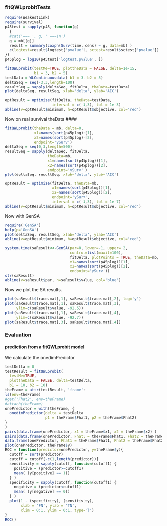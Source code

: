 
### fitQWLprobitTests

```r
require(WeakestLink)
require(survival)
p45test = sapply(p45, function(g) 
  {
  #cat('=== ', g, ' ===\n')
  g = mb[[g]]
  result = summary(coxph(Surv(time, cens) ~ g, data=mb) ) 
  c(logtest=result$logtest['pvalue'], sctest=result$sctest['pvalue'])
})
p45plog = log10(p45test['logtest.pvalue', ])

fitQWLprobit(testMe=TRUE, plottheData = FALSE, delta=1e-15, 
             b1 = 3, b2 = 5)
testData = WLContinuousdata( b1 = 3, b2 = 5)
deltaSeq = seq(-3,3,length=100)
resultSeq = sapply(deltaSeq, fitDelta, theData=testData)
plot(deltaSeq, resultSeq, xlab='delta', ylab='AIC')

optResult = optimize(fitDelta, theData=testData,
                     interval = c(-3,3), tol = 1e-3)
abline(v=optResult$minimum, h=optResult$objective, col='red')
```


Now on real survival theData ####

```r
fitQWLprobit(theData = mb, delta=0,
             x1=names(sort(p45plog))[1],
             x2=names(sort(p45plog))[2],
             endpoint='ySurv')
deltaSeq = seq(0,3,length=500)
resultSeq = sapply(deltaSeq, fitDelta, 
                   theData=mb, 
                   x1=names(sort(p45plog))[1],
                   x2=names(sort(p45plog))[2],
                   endpoint='ySurv' )
plot(deltaSeq, resultSeq, xlab='delta', ylab='AIC')

optResult = optimize(fitDelta, theData=mb, 
                     x1=names(sort(p45plog))[1],
                     x2=names(sort(p45plog))[2],
                     endpoint='ySurv',
                     interval = c(-3,3), tol = 1e-7)
abline(v=optResult$minimum, h=optResult$objective, col='red')
```

Now with GenSA

```r

require('GenSA')
help(p='GenSA')
plot(deltaSeq, resultSeq, xlab='delta', ylab='AIC')
abline(v=optResult$minimum, h=optResult$objective, col='red')

system.time(saResult<<-GenSA(par=0, lower=-1, upper= 2,
                             control=list(maxit=100),
                             fitDelta, plotPoints = TRUE, theData=mb, 
                             x1=names(sort(p45plog))[1],
                             x2=names(sort(p45plog))[2],
                             endpoint='ySurv'))
str(saResult)
abline(v=saResult$par, h=saResult$value, col='blue')

```

Now we plot the SA results.

```r

plot(saResult$trace.mat[,1], saResult$trace.mat[,2], log='y')
plot(saResult$trace.mat[,1], saResult$trace.mat[,3],
     ylim=c(saResult$value, -92.5))
plot(saResult$trace.mat[,1], saResult$trace.mat[,4],
     ylim=c(saResult$value, -92.7))
plot(saResult$trace.mat[,3], saResult$trace.mat[,4])
```

### Evaluation ####
#### prediction from a fitQWLprobit model

We calculate the onedimPredictor

```r
testDelta = 0
testResult = fitQWLprobit(
  testMe=TRUE, 
  plottheData = FALSE, delta=testDelta, 
  b1 = 10, b2 = 10)
theFrame = attr(testResult, 'frame')
ls(env=theFrame)
#get('Fhat2', env=theFrame)
#attach(theFrame)
onePredictor = with(theFrame, {
  onedimPredictor(delta = testDelta, 
                  p1 = theFrame$Fhat1, p2 = theFrame$Fhat2)
}
)
pairs(data.frame(onePredictor, x1 = theFrame$x1, x2 = theFrame$x2) )
pairs(data.frame(onePredictor, Fhat1 = theFrame$Fhat1, Fhat2 = theFrame$Fhat2) )
data.frame(onePredictor, Fhat1 = theFrame$Fhat1, Fhat2 = theFrame$Fhat2)
plot(onePredictor, theFrame$y)
ROC = function(predictor=onePredictor, y=theFrame$y){
  cutoff = sort(predictor)
  cutoff = cutoff[-c(1,length(predictor))]
  sensitivity = sapply(cutoff, function(cutoff1) {
    positive = (predictor>=cutoff1)
    mean( (y[positive] == 1))
  } )
  specificity = sapply(cutoff, function(cutoff1) {
    negative = (predictor<cutoff1)
    mean( (y[negative] == 0))
  } )
  plot(1 - (specificity), (sensitivity), 
       xlab = 'FN', ylab = 'TN',
       xlim = 0:1, ylim = 0:1, type='l')
}
ROC()
```
